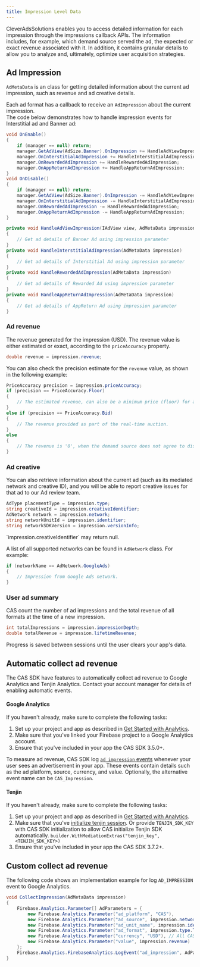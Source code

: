 ```yaml
---
title: Impression Level Data
---
```



CleverAdsSolutions enables you to access detailed information for each impression through the impressions callback APIs. The information includes, for example, which demand source served the ad, the expected or exact revenue associated with it. In addition, it contains granular details to allow you to analyze and, ultimately, optimize user acquisition strategies. 

## Ad Impression
`AdMetaData` is an class for getting detailed information about the current ad impression, such as revenue and ad creative details.  

Each ad format has a callback to receive an `AdImpression` about the current impression.  
The code below demonstrates how to handle impression events for Interstitial ad and Banner ad:
```csharp
void OnEnable()
{
    if (manager == null) return;
    manager.GetAdView(AdSize.Banner).OnImpression += HandleAdViewImpression;
    manager.OnInterstitialAdImpression += HandleInterstitialAdImpression;
    manager.OnRewardedAdImpression += HandleRewardedAdImpression;
    manager.OnAppReturnAdImpression += HandleAppReturnAdImpression;
}
void OnDisable()
{
    if (manager == null) return;
    manager.GetAdView(AdSize.Banner).OnImpression -= HandleAdViewImpression;
    manager.OnInterstitialAdImpression -= HandleInterstitialAdImpression;
    manager.OnRewardedAdImpression -= HandleRewardedAdImpression;
    manager.OnAppReturnAdImpression -= HandleAppReturnAdImpression;
}

private void HandleAdViewImpression(IAdView view, AdMetaData impression)
{
    // Get ad details of Banner Ad using impression parameter
}
private void HandleInterstitialAdImpression(AdMetaData impression)
{
    // Get ad details of Interstitial Ad using impression parameter
}
private void HandleRewardedAdImpression(AdMetaData impression)
{
    // Get ad details of Rewarded Ad using impression parameter
}
private void HandleAppReturnAdImpression(AdMetaData impression)
{
    // Get ad details of AppReturn Ad using impression parameter
}
```

### Ad revenue
The revenue generated for the impression (USD). The revenue value is either estimated or exact, according to the `priceAccuracy` property. 
```csharp
double revenue = impression.revenue;
```
You can also check the precision estimate for the `revenue` value, as shown in the following example:
```csharp
PriceAccuracy precision = impression.priceAccuracy;
if (precision == PriceAccuracy.Floor)
{
    // The estimated revenue, can also be a minimum price (floor) for ad impression.
}
else if (precision == PriceAccuracy.Bid)
{
    // The revenue provided as part of the real-time auction.
}
else
{
    // The revenue is '0', when the demand source does not agree to disclose the payout of impression. 
}
```

### Ad creative
You can also retrieve information about the current ad (such as its mediated network and creative ID), and you will be able to report creative issues for that ad to our Ad review team.
```csharp
AdType placementType = impression.type;
string creativeId = impression.creativeIdentifier;
AdNetwork network = impression.network;
string networkUnitId = impression.identifier;
string networkSDKVersion = impression.versionInfo;
```

<Warning>  
`impression.creativeIdentifier` may return null.
</Warning>

A list of all supported networks can be found in `AdNetwork` class. For example:
```csharp
if (networkName == AdNetwork.GoogleAds)
{
    // Impression from Google Ads network.
}
```

### User ad summary 
CAS count the number of ad impressions and the total revenue of all formats at the time of a new impression. 
```csharp
int totalImpressions = impression.impressionDepth;
double totalRevenue = impression.lifetimeRevenue;
```

<Info>
Progress is saved between sessions until the user clears your app's data.
</Info>

## Automatic collect ad revenue
The CAS SDK have features to automatically collect ad revenue to Google Analytics and Tenjin Analytics. Contact your account manager for details of enabling automatic events.
#### Google Analytics
If you haven't already, make sure to complete the following tasks:
1. Set up your project and app as described in [Get Started with Analytics](https://firebase.google.com/docs/analytics/get-started).
2. Make sure that you've linked your Firebase project to a Google Analytics account.
3. Ensure that you've included in your app the CAS SDK 3.5.0+.

To measure ad revenue, CAS SDK log [`ad_impression` events](https://firebase.google.com/docs/reference/android/com/google/firebase/analytics/FirebaseAnalytics.Event#public-static-final-string-ad_impression) whenever your user sees an advertisement in your app. These events contain details such as the ad platform, source, currency, and value. Optionally, the alternative event name can be `CAS_Impression`.  

#### Tenjin
If you haven't already, make sure to complete the following tasks:
1. Set up your project and app as described in [Get Started with Analytics](https://docs.tenjin.com/docs/unity-sdk#sdk-integration).
2. Make sure that you've [initialize tenjin session](https://docs.tenjin.com/docs/unity-sdk#app-initialization). Or provide `TENJIN_SDK_KEY` with CAS SDK initialization to allow CAS initialize Tenjin SDK automatically. 
   `builder.WithMediationExtras("tenjin_key", <TENJIN_SDK_KEY>)`
3. Ensure that you've included in your app the CAS SDK 3.7.2+.

## Custom collect ad revenue
The following code shows an implementation example for log `AD_IMPRESSION` event to Google Analytics.
```csharp
void CollectImpression(AdMetaData impression)
{   
    Firebase.Analytics.Parameter[] AdParameters = {
        new Firebase.Analytics.Parameter("ad_platform", "CAS"),
        new Firebase.Analytics.Parameter("ad_source", impression.network.ToString()),
        new Firebase.Analytics.Parameter("ad_unit_name", impression.identifier),
        new Firebase.Analytics.Parameter("ad_format", impression.type.ToString()),
        new Firebase.Analytics.Parameter("currency", "USD"), // All CAS revenue is sent in USD 
        new Firebase.Analytics.Parameter("value", impression.revenue)
    };
    Firebase.Analytics.FirebaseAnalytics.LogEvent("ad_impression", AdParameters);
}
```